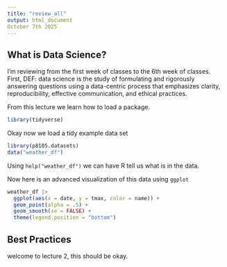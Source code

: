 ```yaml
---
title: "review_all"
output: html_document
October 7th 2025
---
```


## What is Data Science?

I'm reviewing from the first week of classes to the 6th week of classes. First,
DEF: data science is the study of formulating and rigorously answering
questions using a data-centric process that emphasizes clarity, reproducibility,
effective communication, and ethical practices.


From this lecture we learn how to load a package.

```r
library(tidyverse)
```

Okay now we load a tidy example data set

```r
library(p8105.datasets)
data("weather_df")
```

Using `help("weather_df")` we can have R tell us what is in the data.

Now here is an advanced visualization of this data using `ggplot` 

```r
weather_df |> 
  ggplot(aes(x = date, y = tmax, color = name)) +
  geom_point(alpha = .5) +
  geom_smooth(se = FALSE) +
  theme(legend.position = "bottom")
```


## Best Practices

welcome to lecture 2, this should be okay.




